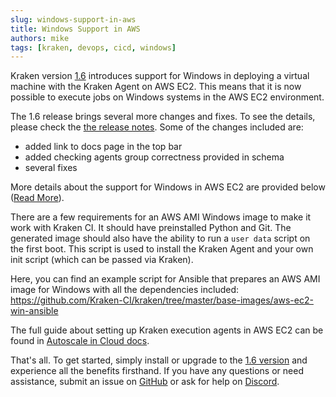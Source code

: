 ```yaml
---
slug: windows-support-in-aws
title: Windows Support in AWS
authors: mike
tags: [kraken, devops, cicd, windows]
---
```




Kraken version [1.6](https://github.com/Kraken-CI/kraken/releases/tag/v1.6)
introduces support for Windows in deploying a virtual machine with the
Kraken Agent on AWS EC2. This means that it is now possible to execute
jobs on Windows systems in the AWS EC2 environment.

The 1.6 release brings several more changes and fixes. To see the details,
please check the [the release notes](https://github.com/Kraken-CI/kraken/releases/tag/v1.6).
Some of the changes included are:

- added link to docs page in the top bar
- added checking agents group correctness provided in schema
- several fixes

More details about the support for Windows in AWS EC2 are provided below ([Read More](/blog/windows-support-in-aws)).

<!--truncate-->

There are a few requirements for an AWS AMI Windows image to make it
work with Kraken CI. It should have preinstalled Python and Git. The
generated image should also have the ability to run a `user data`
script on the first boot. This script is used to install the Kraken
Agent and your own init script (which can be passed via Kraken).

Here, you can find an example script for Ansible that prepares an AWS
AMI image for Windows with all the dependencies included:
https://github.com/Kraken-CI/kraken/tree/master/base-images/aws-ec2-win-ansible

The full guide about setting up Kraken execution agents in AWS EC2 can
be found in [Autoscale in Cloud docs](/docs/autoscale-in-cloud).

That's all. To get started, simply install or upgrade to the
[1.6 version](https://github.com/Kraken-CI/kraken/releases/tag/v1.6) and
experience all the benefits firsthand. If you have any questions or
need assistance, submit an issue on [GitHub](https://github.com/Kraken-CI/kraken/issues)
or ask for help on [Discord](https://discord.gg/bEw7Pemn).
